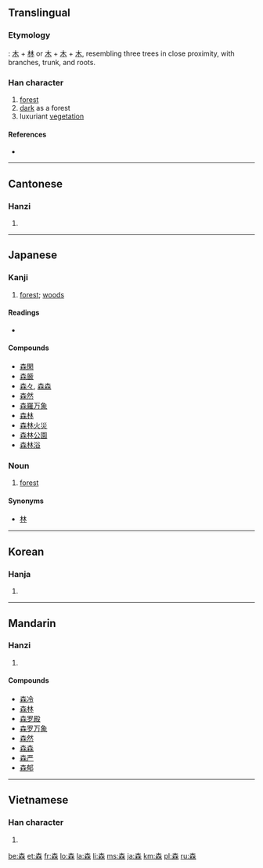 ==Translingual==

===Etymology===
{{liushu|ic}}: [[木]] + [[林]] or [[木]] + [[木]] + [[木]], resembling three trees in close proximity, with branches, trunk, and roots.

===Han character===
{{Han char|rn=75|rad=木|as=08|sn=12|four=4099<sub>4</sub>|canj=木木木 (DDD)|ids=⿱[[木]][[林]]}}

# [[forest]]
# [[dark]] as a forest
# luxuriant [[vegetation]]

====References====
* {{Han ref|kx=0534.110|dkj=14974|dj=0922.080|hdz=21226.020|uh=68EE|ud=26862|bh=B4CB|bd=46283}}

----

==Cantonese==

===Hanzi===
{{yue-hanzi|jyut=|y=sam1}}

# {{defn|Cantonese|sort=木08}}

----

==Japanese==

===Kanji===
{{ja-kanji|grade=1|rs=木08}}

# [[forest]]; [[woods]]

====Readings====
* {{ja-readings|on=[[しん]] (shin)|kun=[[もり]] (mori)}}

====Compounds====
* [[森閑]]
* [[森厳]]
* [[森々]], [[森森]]
* [[森然]]
* [[森羅万象]]
* [[森林]]
* [[森林火災]]
* [[森林公園]]
* [[森林浴]]

===Noun===
{{ja-noun|k|hira=もり|rom=mori}}

# [[forest]]

====Synonyms====
* [[林]]

----

==Korean==

===Hanja===
{{ko-hanja|hangeul=삼|eumhun=숲|rv=sam|mr=sam|y=sam}}

# {{defn|Korean|sort=木08}}

----

==Mandarin==

===Hanzi===
{{cmn-hanzi|pin=[[sēn]] ([[sen1]])|wg=sen<sup>1</sup>}}

# {{defn|Mandarin|sort=木08}}

====Compounds====
* [[森冷]]
* [[森林]]
* [[森罗殿]]
* [[森罗万象]]
* [[森然]]
* [[森森]]
* [[森严]]
* [[森郁]]
----
==Vietnamese==

===Han character===
{{vi-hantu|[[sâm]]|rs=木08}}

# {{defn|Vietnamese|sort=木08}}

[[be:森]]
[[et:森]]
[[fr:森]]
[[lo:森]]
[[la:森]]
[[li:森]]
[[ms:森]]
[[ja:森]]
[[km:森]]
[[pl:森]]
[[ru:森]]